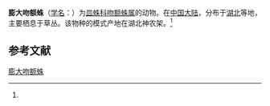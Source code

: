 {{Speciesbox
| name = 膨大吻额蛛
| status = 
| status_system = 
| image = 
| genus = Aprifrontalia
| species = afflata
| authority = (Ma et Zhu, 1991)<ref name='id13190'>{{cite web| url =http://www.bioinfo.cn/db05/BjdwSpecies.php?action=view&id=13190| title =膨大吻额蛛| work =《中国动物物种编目数据库》| publisher =中国科学院微生物研究所| author =中国科学院动物研究所| accessdate =2009-04-28| deadurl =yes| archiveurl =https://web.archive.org/web/20160305032019/http://www.bioinfo.cn/db05/BjdwSpecies.php?action=view&id=13190| archivedate =2016-03-05}}</ref>
}}

'''膨大吻额蛛'''（[[学名|学名]]：{{lang|la|''Aprifrontalia afflata''}}）为[[皿蛛科|皿蛛科]][[吻额蛛属|吻额蛛属]]的动物。在[[中国大陆|中国大陆]]，分布于[[湖北|湖北]]等地，主要栖息于草丛。该物种的模式产地在湖北神农架。<ref name='id13190'/>

== 参考文献 ==
{{reflist}}

{{Wikispecies|Aprifrontalia afflata}}
{{Taxonbar|from=Q6562752}}

[[Category:吻额蛛属|膨大吻额蛛]]


{{蜘蛛小作品}}